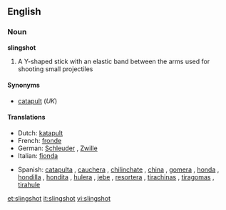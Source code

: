 ==English==

===Noun===
'''slingshot'''

# A Y-shaped stick with an elastic band between the arms used for shooting small projectiles

====Synonyms====
*[[catapult]] (''UK'')

====Translations====
{{trans-top|Y-shaped stick}}
*Dutch: [[katapult]] {{m}}
*French: [[fronde]] {{f}}
*German: [[Schleuder]] {{f}}, [[Zwille]] {{f}}
*Italian: [[fionda]] {{f}}
{{trans-mid}}
*Spanish: [[catapulta]] {{f}}  {{italbrac|Costa Rica}}, [[cauchera]] {{f}} {{italbrac|Colombia}}, [[chilinchate]] {{m}} {{italbrac|Honduras}}, [[china]] {{f}} {{italbrac|Venezuela}}, [[gomera]] {{f}} {{italbrac|Argentina}}, [[honda]] {{f}} {{italbrac|Northwestern Venezuela|Peru|Uruguay}}, [[hondilla]] {{f}} {{italbrac|El Salvador|Honduras}}, [[hondita]] {{f}}{{italbrac|Paraguay}}, [[hulera]] {{f}} {{italbrac|Nicaragua}}, [[jebe]] {{m}} {{italbrac|Peru}}, [[resortera]] {{f}} {{italbrac|Mexico|Costa Rica|Ecuador}}, [[tirachinas]] {{m}} {{italbrac|Spain}}, [[tiragomas]] {{m}} {{italbrac|Spanish Basque Country}}, [[tirahule]] {{m}} {{italbrac|Southeastern Mexico}}
{{trans-bottom}}

[[et:slingshot]]
[[it:slingshot]]
[[vi:slingshot]]